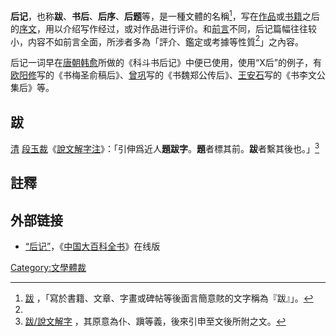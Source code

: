 {{redirect2|跋|中文姓氏|跋姓}}
'''后记'''，也称'''跋'''、'''书后'''、'''后序'''、'''后题'''等，是一種文體的名稱<ref name="台教">[http://dict.revised.moe.edu.tw 跋] {{Wayback|url=http://dict.revised.moe.edu.tw/ |date=20181204062045 }}，「寫於書籍、文章、字畫或碑帖等後面言簡意賅的文字稱為『跋』」。</ref>，写在[[作品|作品]]或[[书籍|书籍]]之后的[[序文|序文]]，用以介绍写作经过，或对作品进行评价。和[[前言|前言]]不同，后记篇幅往往较小，内容不如前言全面，所涉者多為「評介、鑑定或考據等性質<ref name="台教" />」之內容。

后记一词早在[[唐朝|唐朝]][[韩愈|韩愈]]所做的《科斗书后记》中便已使用，使用“X后”的例子，有[[欧阳修|欧阳修]]写的《书梅圣俞稿后》、[[曾巩|曾巩]]写的《书魏郑公传后》、[[王安石|王安石]]写的《书李文公集后》等。

== 跋 ==
[[清|清]] [[段玉裁|段玉裁]]《[[說文解字注|說文解字注]]》：「引伸爲近人'''題跋字'''。'''題'''者標其前。'''跋'''者繫其後也。」<ref name="漢典">[http://www.zdic.net/zd/zi/ZdicE8ZdicB7Zdic8B.htm 跋/說文解字] {{Wayback|url=http://www.zdic.net/zd/zi/ZdicE8ZdicB7Zdic8B.htm |date=20130616000844 }}，其原意為仆、蹎等義，後來引申至文後所附之文。</ref>

== 註釋 ==
<references />

== 外部链接 ==
* [http://www.cndbk.com.cn/show_jm?q=后记 “后记”]{{dead link|date=2017年12月 |bot=InternetArchiveBot |fix-attempted=yes }}，《[[中国大百科全书|中国大百科全书]]》在线版

[[Category:文學體裁|Category:文學體裁]]